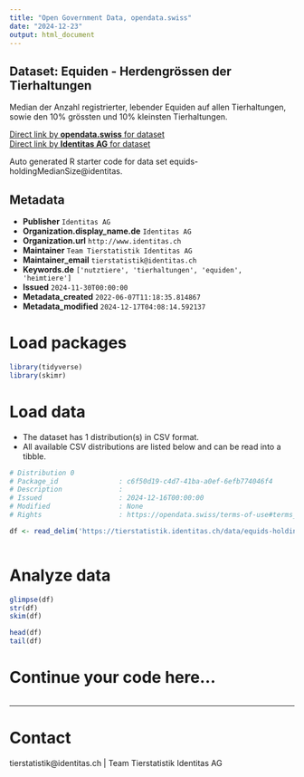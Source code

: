 ```yaml
---
title: "Open Government Data, opendata.swiss"
date: "2024-12-23"
output: html_document
---
```


## Dataset: Equiden - Herdengrössen der Tierhaltungen

Median der Anzahl registrierter, lebender Equiden auf allen Tierhaltungen, sowie den 10% grössten und 10% kleinsten Tierhaltungen.

[Direct link by **opendata.swiss** for dataset](https://opendata.swiss/de/dataset/equiden-herdengrossen-der-tierhaltungen)<br>
[Direct link by **Identitas AG** for dataset](https://tierstatistik.identitas.ch/)

Auto generated R starter code for data set equids-holdingMedianSize@identitas.

## Metadata

- **Publisher** `Identitas AG`
- **Organization.display_name.de** `Identitas AG`
- **Organization.url** `http://www.identitas.ch`
- **Maintainer** `Team Tierstatistik Identitas AG`
- **Maintainer_email** `tierstatistik@identitas.ch`
- **Keywords.de** `['nutztiere', 'tierhaltungen', 'equiden', 'heimtiere']`
- **Issued** `2024-11-30T00:00:00`
- **Metadata_created** `2022-06-07T11:18:35.814867`
- **Metadata_modified** `2024-12-17T04:08:14.592137`


# Load packages

```r

library(tidyverse)
library(skimr)

```

# Load data

-   The dataset has 1 distribution(s) in CSV format.
-   All available CSV distributions are listed below and can be read into a tibble.

```r

# Distribution 0
# Package_id               : c6f50d19-c4d7-41ba-a0ef-6efb774046f4
# Description              : 
# Issued                   : 2024-12-16T00:00:00
# Modified                 : None
# Rights                   : https://opendata.swiss/terms-of-use#terms_by

df <- read_delim('https://tierstatistik.identitas.ch/data/equids-holdingMedianSize.csv')



```

# Analyze data

```r

glimpse(df)
str(df)
skim(df)

head(df)
tail(df)

```

# Continue your code here...

```r

```

------------------------------------------------------------------------

# Contact

tierstatistik@identitas.ch | Team Tierstatistik Identitas AG
